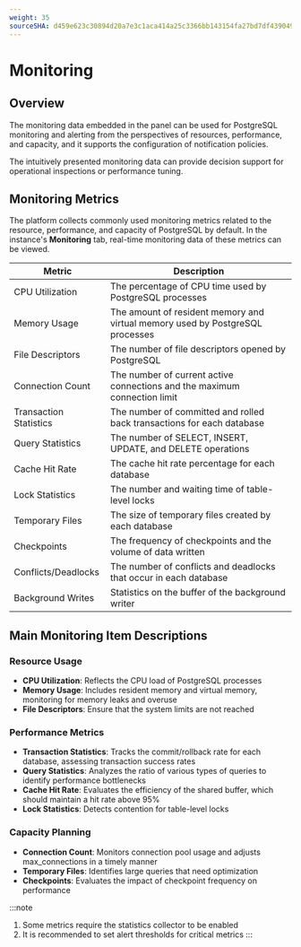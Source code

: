 ```yaml
---
weight: 35
sourceSHA: d459e623c30894d20a7e3c1aca414a25c3366bb143154fa27bd7df4390494027
---
```


# Monitoring

## Overview

The monitoring data embedded in the panel can be used for PostgreSQL monitoring and alerting from the perspectives of resources, performance, and capacity, and it supports the configuration of notification policies.

The intuitively presented monitoring data can provide decision support for operational inspections or performance tuning.

## Monitoring Metrics

The platform collects commonly used monitoring metrics related to the resource, performance, and capacity of PostgreSQL by default. In the instance's **Monitoring** tab, real-time monitoring data of these metrics can be viewed.

| Metric      | Description                             |
|-------------|-----------------------------------------|
| CPU Utilization | The percentage of CPU time used by PostgreSQL processes |
| Memory Usage    | The amount of resident memory and virtual memory used by PostgreSQL processes |
| File Descriptors   | The number of file descriptors opened by PostgreSQL |
| Connection Count | The number of current active connections and the maximum connection limit |
| Transaction Statistics | The number of committed and rolled back transactions for each database |
| Query Statistics | The number of SELECT, INSERT, UPDATE, and DELETE operations |
| Cache Hit Rate   | The cache hit rate percentage for each database |
| Lock Statistics  | The number and waiting time of table-level locks |
| Temporary Files  | The size of temporary files created by each database |
| Checkpoints      | The frequency of checkpoints and the volume of data written |
| Conflicts/Deadlocks | The number of conflicts and deadlocks that occur in each database |
| Background Writes | Statistics on the buffer of the background writer |

## Main Monitoring Item Descriptions

### Resource Usage

- **CPU Utilization**: Reflects the CPU load of PostgreSQL processes
- **Memory Usage**: Includes resident memory and virtual memory, monitoring for memory leaks and overuse
- **File Descriptors**: Ensure that the system limits are not reached

### Performance Metrics

- **Transaction Statistics**: Tracks the commit/rollback rate for each database, assessing transaction success rates
- **Query Statistics**: Analyzes the ratio of various types of queries to identify performance bottlenecks
- **Cache Hit Rate**: Evaluates the efficiency of the shared buffer, which should maintain a hit rate above 95%
- **Lock Statistics**: Detects contention for table-level locks

### Capacity Planning

- **Connection Count**: Monitors connection pool usage and adjusts max\_connections in a timely manner
- **Temporary Files**: Identifies large queries that need optimization
- **Checkpoints**: Evaluates the impact of checkpoint frequency on performance

:::note
1. Some metrics require the statistics collector to be enabled
2. It is recommended to set alert thresholds for critical metrics
:::
